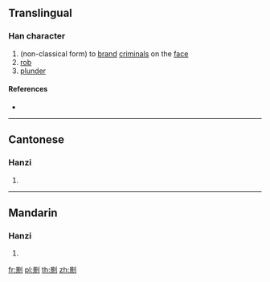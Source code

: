 {{character info/new}}
==Translingual==

===Han character===
{{Han char|rn=18|rad=刀|as=12|sn=14|four=|canj=AFLN|ids=⿰景刂}}

# (non-classical form) to [[brand]] [[criminal]]s on the [[face]]
# [[rob]]
# [[plunder]]

====References====
* {{Han ref|kx=0143.400|hdz=10355.140|uh=3500|ud=13568}}

----

==Cantonese==

===Hanzi===
{{yue-hanzi|jyut=[[king4]]|y=king4}}

# {{defn|lang=yue|sort=刀12}}

----

==Mandarin==

===Hanzi===
{{cmn-hanzi|pin=[[lüè]] ([[lüe4]]), [[lè]] ([[le4]]), [[qíng]] ([[qing2]])|wg=lüeh<sup>4</sup>, le<sup>4</sup>, ch'ing<sup>2</sup>}}

# {{defn|lang=cmn|sort=刀12}}

[[fr:㔀]]
[[pl:㔀]]
[[th:㔀]]
[[zh:㔀]]